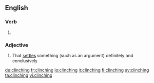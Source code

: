 ==English==

===Verb===
{{head|en|present participle}}

# {{present participle of|clinch|lang=en}}

===Adjective===
{{en-adj|-}}

# That [[settle]]s something (such as an argument) definitely and conclusively

[[de:clinching]]
[[fr:clinching]]
[[io:clinching]]
[[it:clinching]]
[[fi:clinching]]
[[sv:clinching]]
[[ta:clinching]]
[[vi:clinching]]